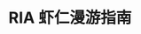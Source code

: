 ---
title: RIA 虾仁漫游指南
description: 给虾仁们的生存手册
template: splash
hero:
  tagline: “幻翼虾仁！”
  image:
    file: ../../assets/ria-logo-white.png
  actions:
    - text: 进入
      link: /preface
      icon: right-arrow
      variant: secondary
    - text: 前往 RIA Wiki
      link: https://wiki.ria.red
      icon: external
      variant: minimal
---
